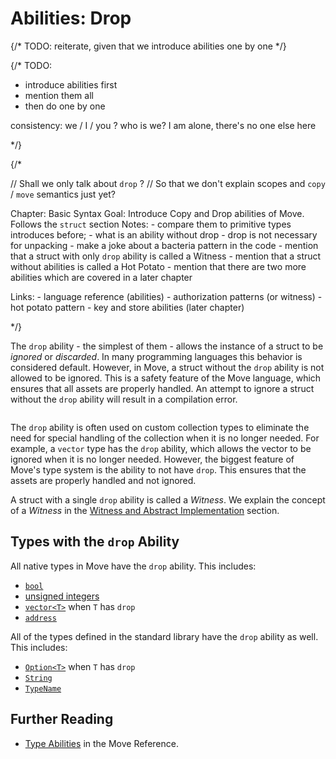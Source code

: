# Abilities: Drop

{/* TODO: reiterate, given that we introduce abilities one by one */}

{/* TODO:

- introduce abilities first
- mention them all
- then do one by one

consistency: we / I / you ?
who is we? I am alone, there's no one else here


*/}

{/*

// Shall we only talk about `drop` ?
// So that we don't explain scopes and `copy` / `move` semantics just yet?

Chapter: Basic Syntax
Goal: Introduce Copy and Drop abilities of Move. Follows the `struct` section
Notes:
    - compare them to primitive types introduces before;
    - what is an ability without drop
    - drop is not necessary for unpacking
    - make a joke about a bacteria pattern in the code
    - mention that a struct with only `drop` ability is called a Witness
    - mention that a struct without abilities is called a Hot Potato
    - mention that there are two more abilities which are covered in a later chapter

Links:
    - language reference (abilities)
    - authorization patterns (or witness)
    - hot potato pattern
    - key and store abilities (later chapter)

 */}

The `drop` ability - the simplest of them - allows the instance of a struct to be _ignored_ or
_discarded_. In many programming languages this behavior is considered default. However, in Move, a
struct without the `drop` ability is not allowed to be ignored. This is a safety feature of the Move
language, which ensures that all assets are properly handled. An attempt to ignore a struct without
the `drop` ability will result in a compilation error.

```move file=packages/samples/sources/move-basics/drop-ability.move anchor=main

```

The `drop` ability is often used on custom collection types to eliminate the need for special
handling of the collection when it is no longer needed. For example, a `vector` type has the `drop`
ability, which allows the vector to be ignored when it is no longer needed. However, the biggest
feature of Move's type system is the ability to not have `drop`. This ensures that the assets are
properly handled and not ignored.

A struct with a single `drop` ability is called a _Witness_. We explain the concept of a _Witness_
in the [Witness and Abstract Implementation](./../programmability/witness-pattern) section.

## Types with the `drop` Ability

All native types in Move have the `drop` ability. This includes:

- [`bool`](./../move-basics/primitive-types#booleans)
- [unsigned integers](./../move-basics/primitive-types#integer-types)
- [`vector<T>`](./../move-basics/vector) when `T` has `drop`
- [`address`](./../move-basics/address)

All of the types defined in the standard library have the `drop` ability as well. This includes:

- [`Option<T>`](./../move-basics/option) when `T` has `drop`
- [`String`](./../move-basics/string)
- [`TypeName`](./../move-basics/type-reflection)

## Further Reading

- [Type Abilities](./../../reference/abilities) in the Move Reference.

